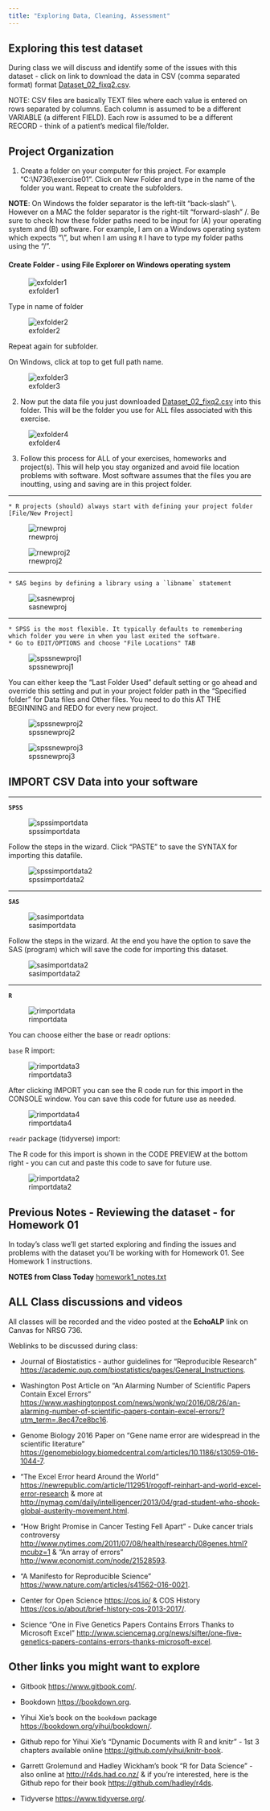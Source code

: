 ```yaml
---
title: "Exploring Data, Cleaning, Assessment"
---
```


## Exploring this test dataset

During class we will discuss and identify some of the issues with this dataset - click on link to download the data in CSV (comma separated format) format [Dataset_02_fixq2.csv](https://github.com/melindahiggins2000/N736Homework01/raw/master/Dataset_02_fixq2.csv).

NOTE: CSV files are basically TEXT files where each value is entered on rows separated by columns. Each column is assumed to be a different VARIABLE (a different FIELD). Each row is assumed to be a different RECORD - think of a patient's medical file/folder.

## Project Organization

1. Create a folder on your computer for this project. For example "C:\\N736\\exercise01". Click on New Folder and type in the name of the folder you want. Repeat to create the subfolders.

**NOTE**: On Windows the folder separator is the left-tilt "back-slash" \\. However on a MAC the folder separator is the right-tilt "forward-slash" /. Be sure to check how these folder paths need to be input for (A) your operating system and (B) software. For example, I am on a Windows operating system which expects "\\", but when I am using `R` I have to type my folder paths using the "/".

#### Create Folder - using File Explorer on Windows operating system

![exfolder1](images/exercise01_createfolder1.png)

Type in name of folder

![exfolder2](images/exercise01_createfolder2.png)

Repeat again for subfolder. 

On Windows, click at top to get full path name.

![exfolder3](images/exercise01_createfolder3.png)

2. Now put the data file you just downloaded [Dataset_02_fixq2.csv](https://github.com/melindahiggins2000/N736Homework01/raw/master/Dataset_02_fixq2.csv) into this folder. This will be the folder you use for ALL files associated with this exercise.

![exfolder4](images/exercise01_createfolder4.png)

3. Follow this process for ALL of your exercises, homeworks and project(s). This will help you stay organized and avoid file location problems with software. Most software assumes that the files you are inoutting, using and saving are in this project folder. 

-----

    * R projects (should) always start with defining your project folder [File/New Project]
    
![rnewproj](images/Rnewproject.png)

![rnewproj2](images/Rnewproject2.png)

-----
    
    * SAS begins by defining a library using a `libname` statement
    
![sasnewproj](images/SASnewproject.png)

-----

    * SPSS is the most flexible. It typically defaults to remembering which folder you were in when you last exited the software. 
    * Go to EDIT/OPTIONS and choose "File Locations" TAB
    
![spssnewproj1](images/SPSSeditoptions.png)

You can either keep the "Last Folder Used" default setting or go ahead and override this setting and put in your project folder path in the "Specified folder" for Data files and Other files. You need to do this AT THE BEGINNING and REDO for every new project.

![spssnewproj2](images/SPSSfilelocations.png)

![spssnewproj3](images/SPSSfilelocations2.png)

## IMPORT CSV Data into your software

-----

**`SPSS`**

![spssimportdata](images/SPSSimportcsv.png)

Follow the steps in the wizard. Click "PASTE" to save the SYNTAX for importing this datafile.

![spssimportdata2](images/SPSSimportcsv2.png)

-----

**`SAS`**

![sasimportdata](images/SASimportdata.png)

Follow the steps in the wizard. At the end you have the option to save the SAS (program) which will save the code for importing this dataset.

![sasimportdata2](images/SASimportdata2.png)

-----

**`R`**

![rimportdata](images/Rimportdata.png)

You can choose either the base or readr options:

`base` R import:

![rimportdata3](images/Rimportdata3.png)

After clicking IMPORT you can see the R code run for this import in the CONSOLE window. You can save this code for future use as needed.

![rimportdata4](images/Rimportdata4.png)

`readr` package (tidyverse) import:

The R code for this import is shown in the CODE PREVIEW at the bottom right - you can cut and paste this code to save for future use.

![rimportdata2](images/Rimportdata2.png)


## Previous Notes - Reviewing the dataset - for Homework 01

In today's class we'll get started exploring and finding the issues and problems with the dataset you'll be working with for Homework 01. See Homework 1 instructions.

**NOTES from Class Today** [homework1_notes.txt](homework1_notes.txt)

## ALL Class discussions and videos

All classes will be recorded and the video posted at the **EchoALP** link on Canvas for NRSG 736.

Weblinks to be discussed during class:

* Journal of Biostatistics - author guidelines for "Reproducible Research" [https://academic.oup.com/biostatistics/pages/General_Instructions](https://academic.oup.com/biostatistics/pages/General_Instructions).

* Washington Post Article on "An Alarming Number of Scientific Papers Contain Excel Errors" [https://www.washingtonpost.com/news/wonk/wp/2016/08/26/an-alarming-number-of-scientific-papers-contain-excel-errors/?utm_term=.8ec47ce8bc16](https://www.washingtonpost.com/news/wonk/wp/2016/08/26/an-alarming-number-of-scientific-papers-contain-excel-errors/?utm_term=.8ec47ce8bc16).

* Genome Biology 2016 Paper on "Gene name error are widespread in the scientific literature" [https://genomebiology.biomedcentral.com/articles/10.1186/s13059-016-1044-7](https://genomebiology.biomedcentral.com/articles/10.1186/s13059-016-1044-7).

* "The Excel Error heard Around the World" [https://newrepublic.com/article/112951/rogoff-reinhart-and-world-excel-error-research](https://newrepublic.com/article/112951/rogoff-reinhart-and-world-excel-error-research) & more at [http://nymag.com/daily/intelligencer/2013/04/grad-student-who-shook-global-austerity-movement.html](http://nymag.com/daily/intelligencer/2013/04/grad-student-who-shook-global-austerity-movement.html).

* "How Bright Promise in Cancer Testing Fell Apart" - Duke cancer trials controversy [http://www.nytimes.com/2011/07/08/health/research/08genes.html?mcubz=1](http://www.nytimes.com/2011/07/08/health/research/08genes.html?mcubz=1) & "An array of errors" [http://www.economist.com/node/21528593](http://www.economist.com/node/21528593).

* "A Manifesto for Reproducible Science" [https://www.nature.com/articles/s41562-016-0021](https://www.nature.com/articles/s41562-016-0021).

* Center for Open Science [https://cos.io/](https://cos.io/) & COS History [https://cos.io/about/brief-history-cos-2013-2017/](https://cos.io/about/brief-history-cos-2013-2017/).

* Science "One in Five Genetics Papers Contains Errors Thanks to Microsoft Excel" [http://www.sciencemag.org/news/sifter/one-five-genetics-papers-contains-errors-thanks-microsoft-excel](http://www.sciencemag.org/news/sifter/one-five-genetics-papers-contains-errors-thanks-microsoft-excel).

## Other links you might want to explore

* Gitbook [https://www.gitbook.com/](https://www.gitbook.com/).

* Bookdown [https://bookdown.org](https://bookdown.org).

* Yihui Xie's book on the `bookdown` package [https://bookdown.org/yihui/bookdown/](https://bookdown.org/yihui/bookdown/).

* Github repo for Yihui Xie's "Dynamic Documents with R and knitr" - 1st 3 chapters available online  [https://github.com/yihui/knitr-book](https://github.com/yihui/knitr-book).

* Garrett Grolemund and Hadley Wickham's book "R for Data Science" - also online at [http://r4ds.had.co.nz/](http://r4ds.had.co.nz/) & if you're interested, here is the Github repo for their book [https://github.com/hadley/r4ds](https://github.com/hadley/r4ds).

* Tidyverse [https://www.tidyverse.org/](https://www.tidyverse.org/).


